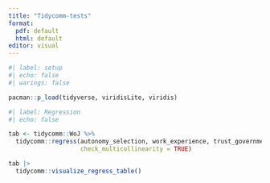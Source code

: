```yaml
---
title: "Tidycomm-tests"
format: 
  pdf: default
  html: default 
editor: visual
---
```


```r
#| label: setup
#| echo: false
#| warings: false

pacman::p_load(tidyverse, viridisLite, viridis)
```


```r
#| label: Regression
#| echo: false

tab <- tidycomm::WoJ %>% 
  tidycomm::regress(autonomy_selection, work_experience, trust_government, 
                    check_multicollinearity = TRUE) 

tab |> 
  tidycomm::visualize_regress_table()
```
